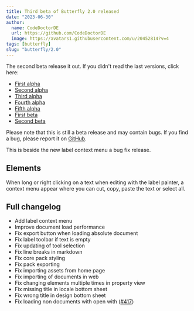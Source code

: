 ```yaml
---
title: Third beta of Butterfly 2.0 released
date: "2023-06-30"
author:
  name: CodeDoctorDE
  url: https://github.com/CodeDoctorDE
  image: https://avatars1.githubusercontent.com/u/20452814?v=4
tags: [butterfly]
slug: "butterfly/2.0"
---
```


The second beta release it out. If you didn't read the last versions, click here:

- [First alpha](/butterfly/2.0.0-alpha.0)
- [Second alpha](/butterfly/2.0.0-alpha.1)
- [Third alpha](/butterfly/2.0.0-alpha.2)
- [Fourth alpha](/butterfly/2.0.0-alpha.3)
- [Fifth alpha](/butterfly/2.0.0-alpha.4)
- [First beta](/butterfly/2.0.0-beta.0)
- [Second beta](/butterfly/2.0.0-beta.1)

Please note that this is still a beta release and may contain bugs. If you find a bug, please report it on [GitHub](https://linwood.dev/butterfly/report).

This is beside the new label context menu a bug fix release.

## Elements

When long or right clicking on a text when editing with the label painter, a context menu appear where you can cut, copy, paste the text or select all.

## Full changelog

* Add label context menu
* Improve document load performance
* Fix export button when loading absolute document
* Fix label toolbar if text is empty
* Fix updating of tool selection
* Fix line breaks in markdown
* Fix core pack styling
* Fix pack exporting
* Fix importing assets from home page
* Fix importing of documents in web
* Fix changing elements multiple times in property view
* Fix missing title in locale bottom sheet
* Fix wrong title in design bottom sheet
* Fix loading non documents with open with ([#417](https://github.com/LinwoodDev/Butterfly/issues/417))
